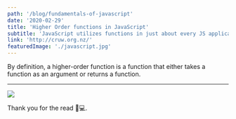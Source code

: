 ```yaml
---
path: '/blog/fundamentals-of-javascript'
date: '2020-02-29'
title: 'Higher Order functions in JavaScript'
subtitle: 'JavaScript utilizes functions in just about every JS application that exists. We'll explore what it means to be a higher-order function with examples!'
link: 'http://cruw.org.nz/'
featuredImage: './javascript.jpg'
---
```


By definition, a higher-order function is a function that either takes a function as an argument or returns a function.

---
![](https://miro.medium.com/max/804/1*lU33rCWoiW31simf-nWUVQ.png)

Thank you for the read 👨💻.
